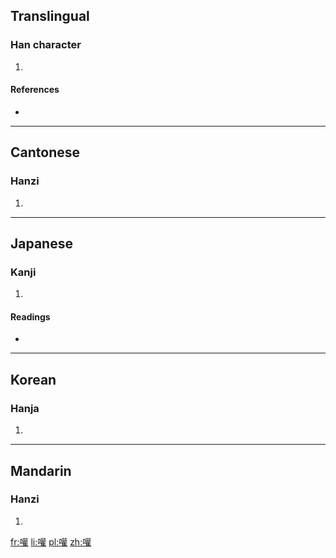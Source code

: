 ==Translingual==

===Han character===
{{Han char|rn=30|rad=口|as=18|sn=21|four=6401<sub>4</sub>|canj=口廿口土 (RTRG)}}

# {{defn|Han|sort=口18}}

====References====
* {{Han ref|kx=0214.270|dkj=04611|dj=0437.150|hdz=10703.210|uh=56BE|ud=22206|bh=F5C6|bd=62918}}

----

==Cantonese==

===Hanzi===
{{yue-hanzi|jyut=|y=fun1}}

# {{defn|lang=yue|sort=口18}}

----

==Japanese==

===Kanji===
{{ja-kanji|grade=|rs=口18}}

# {{defn|lang=ja|sort=口18}}

====Readings====
* {{ja-readings|on=[[かん]] (kan), [[たん]] (tan)|kun=[[よぶ]] (yobu), [[わめく]] (wameku), [[かまびすしい]] (kamabisushii)}}

----

==Korean==

===Hanja===
{{ko-hanja|hangeul=[[환]], [[훤]]|rv=hwan, hwon|mr=hwan, hwŏn}}

# {{defn|lang=ko|sort=口18}}

----

==Mandarin==

===Hanzi===
{{cmn-hanzi|pin=[[huān]] ([[huan1]])|wg=huan<sup>1</sup>}}

# {{defn|lang=cmn|sort=口18}}

[[fr:嚾]]
[[li:嚾]]
[[pl:嚾]]
[[zh:嚾]]